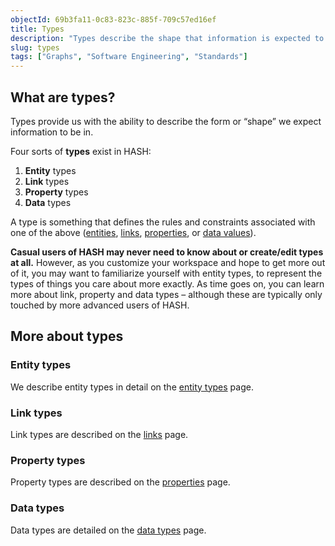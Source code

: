 ```yaml
---
objectId: 69b3fa11-0c83-823c-885f-709c57ed16ef
title: Types
description: "Types describe the shape that information is expected to take, through rules and constraints associated with it."
slug: types
tags: ["Graphs", "Software Engineering", "Standards"]
---
```


## What are types?

Types provide us with the ability to describe the form or “shape” we expect information to be in.

Four sorts of **types** exist in HASH:

1.  **Entity** types
1.  **Link** types
1.  **Property** types
1.  **Data** types

A type is something that defines the rules and constraints associated with one of the above ([entities](https://hash.ai/glossary/entities), [links](https://hash.ai/glossary/links), [properties](https://hash.ai/glossary/properties), or [data values](https://hash.ai/glossary/values)).

**Casual users of HASH may never need to know about or create/edit types at all.** However, as you customize your workspace and hope to get more out of it, you may want to familiarize yourself with entity types, to represent the types of things you care about more exactly. As time goes on, you can learn more about link, property and data types – although these are typically only touched by more advanced users of HASH.

## More about types

### Entity types

We describe entity types in detail on the [entity types](https://hash.ai/glossary/entity-types) page.

### Link types

Link types are described on the [links](https://hash.ai/glossary/links#link-types) page.

### Property types

Property types are described on the [properties](https://hash.ai/glossary/properties#property-types) page.

### Data types

Data types are detailed on the [data types](https://hash.ai/glossary/data-types) page.
